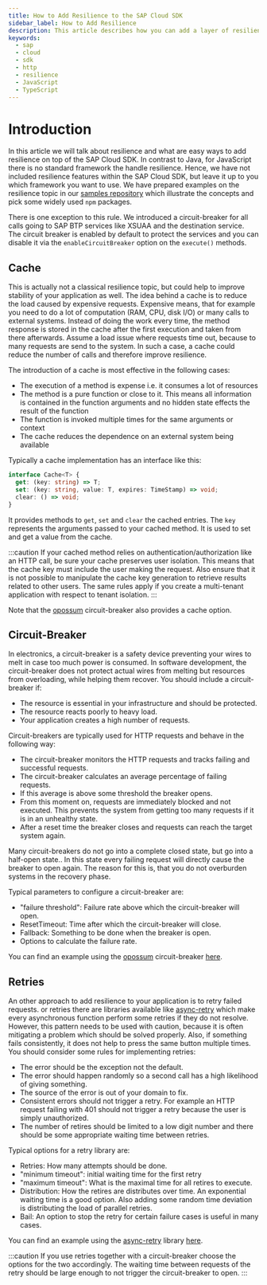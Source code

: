```yaml
---
title: How to Add Resilience to the SAP Cloud SDK
sidebar_label: How to Add Resilience
description: This article describes how you can add a layer of resilience to the SAP Cloud SDK
keywords:
  - sap
  - cloud
  - sdk
  - http
  - resilience
  - JavaScript
  - TypeScript
---
```


# Introduction

In this article we will talk about resilience and what are easy ways to add resilience on top of the SAP Cloud SDK.
In contrast to Java, for JavaScript there is no standard framework the handle resilience.
Hence, we have not included resilience features within the SAP Cloud SDK, but leave it up to you which framework you want to use.
We have prepared examples on the resilience topic in our [samples repository](https://github.com/SAP-samples/cloud-sdk-js/samples/resilience-examples) which illustrate the concepts and pick some widely used `npm` packages.

There is one exception to this rule.
We introduced a circuit-breaker for all calls going to SAP BTP services like XSUAA and the destination service.
The circuit breaker is enabled by default to protect the services and you can disable it via the `enableCircuitBreaker` option on the `execute()` methods.

## Cache

This is actually not a classical resilience topic, but could help to improve stability of your application as well.
The idea behind a cache is to reduce the load caused by expensive requests.
Expensive means, that for example you need to do a lot of computation (RAM, CPU, disk I/O) or many calls to external systems.
Instead of doing the work every time, the method response is stored in the cache after the first execution and taken from there afterwards.
Assume a load issue where requests time out, because to many requests are send to the system.
In such a case, a cache could reduce the number of calls and therefore improve resilience.

The introduction of a cache is most effective in the following cases:

- The execution of a method is expense i.e. it consumes a lot of resources
- The method is a pure function or close to it. This means all information is contained in the function arguments and no hidden state effects the result of the function
- The function is invoked multiple times for the same arguments or context
- The cache reduces the dependence on an external system being available

Typically a cache implementation has an interface like this:

```ts
interface Cache<T> {
  get: (key: string) => T;
  set: (key: string, value: T, expires: TimeStamp) => void;
  clear: () => void;
}
```

It provides methods to `get`, `set` and `clear` the cached entries.
The `key` represents the arguments passed to your cached method.
It is used to set and get a value from the cache.

:::caution
If your cached method relies on authentication/authorization like an HTTP call, be sure your cache preserves user isolation.
This means that the cache key must include the user making the request.
Also ensure that it is not possible to manipulate the cache key generation to retrieve results related to other users.
The same rules apply if you create a multi-tenant application with respect to tenant isolation.
:::

Note that the [opossum](https://nodeshift.dev/opossum/) circuit-breaker also provides a cache option.

## Circuit-Breaker

In electronics, a circuit-breaker is a safety device preventing your wires to melt in case too much power is consumed.
In software development, the circuit-breaker does not protect actual wires from melting but resources from overloading, while helping them recover.
You should include a circuit-breaker if:

- The resource is essential in your infrastructure and should be protected.
- The resource reacts poorly to heavy load.
- Your application creates a high number of requests.

Circuit-breakers are typically used for HTTP requests and behave in the following way:

- The circuit-breaker monitors the HTTP requests and tracks failing and successful requests.
- The circuit-breaker calculates an average percentage of failing requests.
- If this average is above some threshold the breaker opens.
- From this moment on, requests are immediately blocked and not executed.
  This prevents the system from getting too many requests if it is in an unhealthy state.
- After a reset time the breaker closes and requests can reach the target system again.

Many circuit-breakers do not go into a complete closed state, but go into a half-open state..
In this state every failing request will directly cause the breaker to open again.
The reason for this is, that you do not overburden systems in the recovery phase.

Typical parameters to configure a circuit-breaker are:

- "failure threshold": Failure rate above which the circuit-breaker will open.
- ResetTimeout: Time after which the circuit-breaker will close.
- Fallback: Something to be done when the breaker is open.
- Options to calculate the failure rate.

You can find an example using the [opossum](https://nodeshift.dev/opossum/) circuit-breaker [here](https://github.com/SAP-samples/cloud-sdk-js/samples/resilience-examples).

## Retries

An other approach to add resilience to your application is to retry failed requests.
or retries there are libraries available like [async-retry](https://www.npmjs.com/package/async-retry) which make every asynchronous function perform some retries if they do not resolve.
However, this pattern needs to be used with caution, because it is often mitigating a problem which should be solved properly.
Also, if something fails consistently, it does not help to press the same button multiple times.
You should consider some rules for implementing retries:

- The error should be the exception not the default.
- The error should happen randomly so a second call has a high likelihood of giving something.
- The source of the error is out of your domain to fix.
- Consistent errors should not trigger a retry. For example an HTTP request failing with 401 should not trigger a retry because the user is simply unauthorized.
- The number of retires should be limited to a low digit number and there should be some appropriate waiting time between retries.

Typical options for a retry library are:

- Retries: How many attempts should be done.
- "minimum timeout": initial waiting time for the first retry
- "maximum timeout": What is the maximal time for all retires to execute.
- Distribution: How the retires are distributes over time.
  An exponential waiting time is a good option.
  Also adding some random time deviation is distributing the load of parallel retries.
- Bail: An option to stop the retry for certain failure cases is useful in many cases.

You can find an example using the [async-retry](https://www.npmjs.com/package/async-retry) library [here](https://github.com/SAP-samples/cloud-sdk-js/samples/resilience-examples).

:::caution
If you use retries together with a circuit-breaker choose the options for the two accordingly.
The waiting time between requests of the retry should be large enough to not trigger the circuit-breaker to open.
:::

